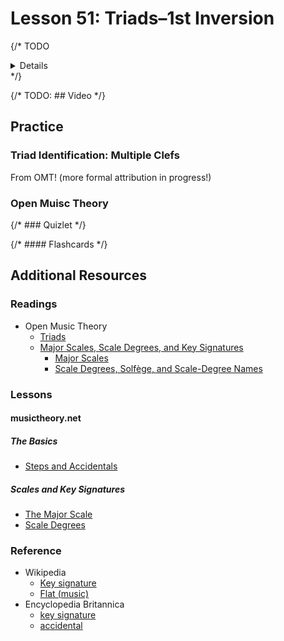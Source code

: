 

# Lesson 51: Triads–1st Inversion

{/* TODO
<Details summary="Learning Objectives">
  
</Details> */}

{/* TODO: ## Video */}

## Practice

### Triad Identification: Multiple Clefs
<TriadIdentificationMultipleClef />

From OMT! (more formal attribution in progress!)

### Open Muisc Theory

{/* ### Quizlet */}

{/* #### Flashcards */}

## Additional Resources

### Readings

- Open Music Theory
  - [Triads](https://viva.pressbooks.pub/openmusictheory/chapter/triads/)
  - [Major Scales, Scale Degrees, and Key Signatures](https://viva.pressbooks.pub/openmusictheory/chapter/half-and-whole-steps/)
    - [Major Scales](https://viva.pressbooks.pub/openmusictheory/chapter/major-scales/#chapter-82-section-1)
    - [Scale Degrees, Solfège, and Scale-Degree Names](https://viva.pressbooks.pub/openmusictheory/chapter/major-scales/#chapter-82-section-2)

### Lessons

#### musictheory.net

##### The Basics
- [Steps and Accidentals](https://www.musictheory.net/lessons/20)

##### Scales and Key Signatures
- [The Major Scale](https://www.musictheory.net/lessons/21)
- [Scale Degrees](https://www.musictheory.net/lessons/23)

### Reference
- Wikipedia
  - [Key signature](https://en.wikipedia.org/wiki/Key_signature)
  - [Flat (music)](https://en.wikipedia.org/wiki/Flat_(music))
- Encyclopedia Britannica
  - [key signature](https://www.britannica.com/art/key-signature)
  - [accidental](https://www.britannica.com/art/accidental)
    